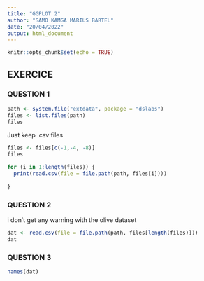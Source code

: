 ```yaml
---
title: "GGPLOT 2"
author: "SAMO KAMGA MARIUS BARTEL"
date: "20/04/2022"
output: html_document
---
```


```r
knitr::opts_chunk$set(echo = TRUE)
```

## EXERCICE 

### QUESTION 1

```r

path <- system.file("extdata", package = "dslabs")
files <- list.files(path)
files

```

Just keep .csv files

```r
files <- files[c(-1,-4, -8)]
files
```

```r

for (i in 1:length(files)) {
  print(read.csv(file = file.path(path, files[i])))
  
}


```

### QUESTION 2

i don't get any warning with the olive dataset

```r
dat <- read.csv(file = file.path(path, files[length(files)]))
dat
```


### QUESTION 3


```r
names(dat)
```

























